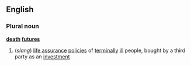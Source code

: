 ==English==
===Plural noun===
'''[[death]] [[futures]]'''
#(''slang'') {{trading}} [[life assurance]] [[policies]] of [[terminally]] [[ill]] people, bought by a third party as an [[investment]]